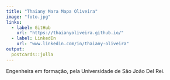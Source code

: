 ```yaml
---
title: "Thaiany Mara Mapa Oliveira"
image: "foto.jpg"
links:
  - label: GitHub
    url: "https://thaianyoliveira.github.io/"
  - label: LinkedIn
    url: "www.linkedin.com/in/thaiany-oliveira"
output:
  postcards::jolla
---
```

 
Engenheira em formação, pela Universidade de São João Del Rei.